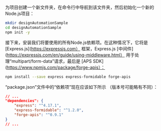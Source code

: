 为项目创建一个新文件夹，在命令行中导航到该文件夹，然后初始化一个新的
Node.js项目：

```bash
mkdir designAutomationSample
cd designAutomationSample
npm init -y
```

接下来，安装我们将要使用的所有Node.js依赖项。在这种情况下，它将是
[Express.js](https://expressjs.com） 框架，Express.js [中间件](https://expressjs.com/en/guide/using-middleware.html）
用于处理“multipart/form-data”请求，最后是 [APS SDK](https://www.npmjs.com/package/forge-apis）：

```bash
npm install --save express express-formidable forge-apis
```

“package.json”文件中的“依赖项”现在应该如下所示
（版本号可能略有不同）：

```json
// ...
"dependencies": {
    "express": "^4.17.1",
    "express-formidable": "^1.2.0",
    "forge-apis": "^0.9.1"
}
// ...
```
